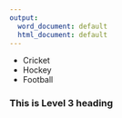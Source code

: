```yaml
---
output:
  word_document: default
  html_document: default
---
```

* Cricket
* Hockey
* Football

### This is Level 3 heading